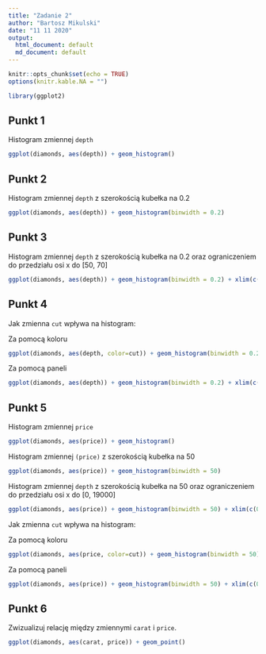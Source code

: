 ```yaml
---
title: "Zadanie 2"
author: "Bartosz Mikulski"
date: "11 11 2020"
output:
  html_document: default
  md_document: default
---
```


```r
knitr::opts_chunk$set(echo = TRUE)
options(knitr.kable.NA = "")
```

```r
library(ggplot2)
```

## Punkt 1 
Histogram zmiennej `depth`
```r
ggplot(diamonds, aes(depth)) + geom_histogram()
```

## Punkt 2 
Histogram zmiennej `depth` z szerokością kubełka na 0.2
```r
ggplot(diamonds, aes(depth)) + geom_histogram(binwidth = 0.2)
```

## Punkt 3
Histogram zmiennej `depth` z szerokością kubełka na 0.2 oraz ograniczeniem do przedziału osi x do [50, 70]
```r
ggplot(diamonds, aes(depth)) + geom_histogram(binwidth = 0.2) + xlim(c(55, 70))
```

## Punkt 4
Jak zmienna `cut` wpływa na histogram:

Za pomocą koloru
```r
ggplot(diamonds, aes(depth, color=cut)) + geom_histogram(binwidth = 0.2) + xlim(c(55, 70))
```

Za pomocą paneli
```r
ggplot(diamonds, aes(depth)) + geom_histogram(binwidth = 0.2) + xlim(c(55, 70)) + facet_wrap(~cut)
```
## Punkt 5 
Histogram zmiennej `price`
```r
ggplot(diamonds, aes(price)) + geom_histogram()
```

Histogram zmiennej `(price)` z szerokością kubełka na 50
```r
ggplot(diamonds, aes(price)) + geom_histogram(binwidth = 50)
```

Histogram zmiennej `depth` z szerokością kubełka na 50 oraz ograniczeniem do przedziału osi x do [0, 19000]
```r
ggplot(diamonds, aes(price)) + geom_histogram(binwidth = 50) + xlim(c(0, 19000))
```

Jak zmienna `cut` wpływa na histogram:

Za pomocą koloru
```r
ggplot(diamonds, aes(price, color=cut)) + geom_histogram(binwidth = 50) + xlim(c(0, 19000))
```

Za pomocą paneli
```r
ggplot(diamonds, aes(price)) + geom_histogram(binwidth = 50) + xlim(c(0, 19000)) + facet_wrap(~cut)
```

## Punkt 6
Zwizualizuj relację między zmiennymi `carat` i `price`.

```r
ggplot(diamonds, aes(carat, price)) + geom_point()
```